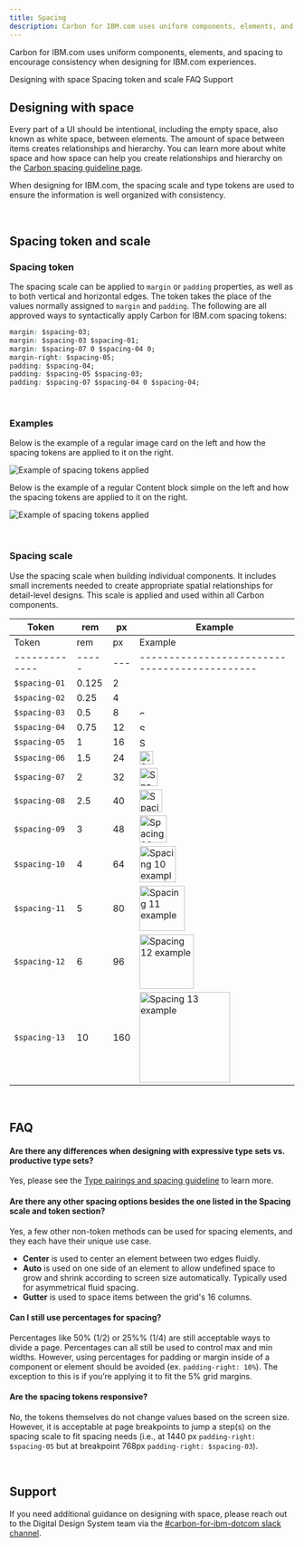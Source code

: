 ```yaml
---
title: Spacing
description: Carbon for IBM.com uses uniform components, elements, and spacing to encourage consistency when designing for IBM.com experiences.   
---
```


<PageDescription>

Carbon for IBM.com uses uniform components, elements, and spacing to encourage consistency when designing for IBM.com experiences. 

</PageDescription>


<AnchorLinks>

<AnchorLink>Designing with space</AnchorLink>
<AnchorLink>Spacing token and scale</AnchorLink>
<AnchorLink>FAQ</AnchorLink>
<AnchorLink>Support</AnchorLink>

</AnchorLinks>

## Designing with space

Every part of a UI should be intentional, including the empty space, also known as white space, between elements. The amount of space between items creates relationships and hierarchy. You can learn more about white space and how space can help you create relationships and hierarchy on the [Carbon spacing guideline page](https://www.carbondesignsystem.com/guidelines/spacing/overview/#designing-with-space).

When designing for IBM.com, the spacing scale and type tokens are used to ensure the information is well organized with consistency.

<br />

## Spacing token and scale

### Spacing token

The spacing scale can be applied to `margin` or `padding` properties, as well as
to both vertical and horizontal edges. The token takes the place of the values
normally assigned to `margin` and `padding`. The following are all approved ways
to syntactically apply Carbon for IBM.com spacing tokens:

```css
margin: $spacing-03;
margin: $spacing-03 $spacing-01;
margin: $spacing-07 0 $spacing-04 0;
margin-right: $spacing-05;
padding: $spacing-04;
padding: $spacing-05 $spacing-03;
padding: $spacing-07 $spacing-04 0 $spacing-04;
```
<br />

### Examples

Below is the example of a regular image card on the left and how the spacing tokens are applied to it on the right.

<Row>
<Column colLg={8}>

![Example of spacing tokens applied](../../images/guidelines/spacing/spacing-example-01.jpg)

</Column>
</Row>

Below is the example of a regular Content block simple on the left and how the spacing tokens are applied to it on the right.

<Row>
<Column colLg={8}>

![Example of spacing tokens applied](../../images/guidelines/spacing/spacing-example-02.jpg)

</Column>
</Row>

<br />

### Spacing scale

Use the spacing scale when building individual components. It includes small
increments needed to create appropriate spatial relationships for detail-level
designs. This scale is applied and used within all Carbon components.

<div className="spacing-table">

| Token         | rem   | px  | Example                                       |
| ------------- | ----- | --- | --------------------------------------------- |
| Token         | rem   | px  | Example                                       |
| ------------- | ----- | --- | --------------------------------------------- |
| `$spacing-01` | 0.125 | 2   | <img src="../../images/guidelines/spacing/spacing.svg" alt="Spacing 01 example" style="width: 2px; height: 2px;" />     |
| `$spacing-02` | 0.25  | 4   | <img src="../../images/guidelines/spacing/spacing.svg" alt="Spacing 02 example" style="width: 4px; height: 4px;" />     |
| `$spacing-03` | 0.5   | 8   | <img src="../../images/guidelines/spacing/spacing.svg" alt="Spacing 03 example" style="width: 8px; height: 8px;" />     |
| `$spacing-04` | 0.75  | 12  | <img src="../../images/guidelines/spacing/spacing.svg" alt="Spacing 04 example" style="width: 12px; height: 12px;" />   |
| `$spacing-05` | 1     | 16  | <img src="../../images/guidelines/spacing/spacing.svg" alt="Spacing 05 example" style="width: 16px; height: 16px;" />   |
| `$spacing-06` | 1.5   | 24  | <img src="../../images/guidelines/spacing/spacing.svg" alt="Spacing 06 example" style="width: 24px; height: 24px;" />   |
| `$spacing-07` | 2     | 32  | <img src="../../images/guidelines/spacing/spacing.svg" alt="Spacing 07 example" style="width: 32px; height: 32px;" />   |
| `$spacing-08` | 2.5   | 40  | <img src="../../images/guidelines/spacing/spacing.svg" alt="Spacing 08 example" style="width: 40px; height: 40px;" />   |
| `$spacing-09` | 3     | 48  | <img src="../../images/guidelines/spacing/spacing.svg" alt="Spacing 09 example" style="width: 48px; height: 48px;" />   |
| `$spacing-10` | 4     | 64  | <img src="../../images/guidelines/spacing/spacing.svg" alt="Spacing 10 example" style="width: 64px; height: 64px;" />   |
| `$spacing-11` | 5     | 80  | <img src="../../images/guidelines/spacing/spacing.svg" alt="Spacing 11 example" style="width: 80px; height: 80px;" />   |
| `$spacing-12` | 6     | 96  | <img src="../../images/guidelines/spacing/spacing.svg" alt="Spacing 12 example" style="width: 96px; height: 96px;" />   |
| `$spacing-13` | 10    | 160 | <img src="../../images/guidelines/spacing/spacing.svg" alt="Spacing 13 example" style="width: 160px; height: 160px;" /> |

</div>

<br />

## FAQ

#### Are there any differences when designing with expressive type sets vs. productive type sets?

Yes, please see the [Type pairings and spacing guideline](https://www.ibm.com/standards/web/carbon-for-ibm-dotcom/guidelines/type-pairing-and-spacing) to learn more.

#### Are there any other spacing options besides the one listed in the Spacing scale and token section?

Yes, a few other non-token methods can be used for spacing elements, and they each have their unique use case.

* **Center** is used to center an element between two edges fluidly.
* **Auto** is used on one side of an element to allow undefined space to grow and shrink according to screen size automatically. Typically used for asymmetrical fluid spacing.
* **Gutter** is used to space items between the grid's 16 columns.

#### Can I still use percentages for spacing?

Percentages like 50% (1/2) or 25%% (1/4) are still acceptable ways to divide a
page. Percentages can all still be used to control max and min widths. However,
using percentages for padding or margin inside of a component or element should
be avoided (ex. `padding-right: 10%`). The exception to this is if you’re
applying it to fit the 5% grid margins.

#### Are the spacing tokens responsive?

No, the tokens themselves do not change values based on the screen size.
However, it is acceptable at page breakpoints to jump a step(s) on the spacing
scale to fit spacing needs (i.e., at 1440 px `padding-right: $spacing-05` but at
breakpoint 768px `padding-right: $spacing-03`).


<br />

## Support

If you need additional guidance on designing with space, please reach out to the Digital Design System team via the [#carbon-for-ibm-dotcom slack channel](https://cognitive-app.slack.com/archives/C2PLX8GQ6). 
